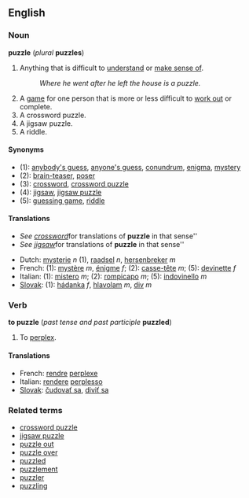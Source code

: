 ==English==
===Noun===
'''puzzle''' (''plural'' '''puzzles''')

#Anything that is difficult to [[understand]] or [[make sense of]].
#:''Where he went after he left the house is a puzzle.''
#A [[game]] for one person that is more or less difficult to [[work out]] or complete.
#A crossword puzzle.
#A jigsaw puzzle.
#A riddle.

====Synonyms====
*(1): [[anybody's guess]], [[anyone's guess]], [[conundrum]], [[enigma]], [[mystery]]
*(2): [[brain-teaser]], [[poser]]
*(3): [[crossword]], [[crossword puzzle]]
*(4): [[jigsaw]], [[jigsaw puzzle]]
*(5): [[guessing game]], [[riddle]]

====Translations====

<!--NOTE: Please put translations of "crossword" and "jigsaw" under those entries-->

*''See [[crossword]] ''for translations of '''puzzle''' in that sense''
*''See [[jigsaw]] ''for translations of '''puzzle''' in that sense''

*Dutch: [[mysterie]] ''n'' (1), [[raadsel]] ''n'', [[hersenbreker]] ''m''
*French: (1): [[mystère]] ''m'', [[énigme]] ''f''; (2): [[casse-tête]] ''m''; (5): [[devinette]] ''f''
*Italian: (1): [[mistero]] ''m''; (2): [[rompicapo]] ''m''; (5): [[indovinello]] ''m''
*[[Slovak]]: (1): [[hádanka]] ''f'', [[hlavolam]] ''m'', [[div]] ''m''

===Verb===
'''to puzzle''' (''past tense and past participle'' '''puzzled''')

#To [[perplex]].

====Translations====
*French: [[rendre]] [[perplexe]]
*Italian: [[rendere]] [[perplesso]]
*[[Slovak]]: [[čudovať sa]], [[diviť sa]]

===Related terms===
*[[crossword puzzle]]
*[[jigsaw puzzle]]
*[[puzzle out]]
*[[puzzle over]]
*[[puzzled]]
*[[puzzlement]]
*[[puzzler]]
*[[puzzling]]